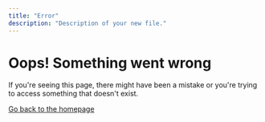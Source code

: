 ```yaml
---
title: "Error"
description: "Description of your new file."
---
```


# Oops\! Something went wrong

If you're seeing this page, there might have been a mistake or you're trying to access something that doesn't exist.

[Go back to the homepage](/)